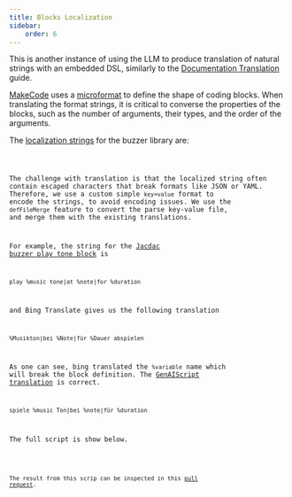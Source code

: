 ```yaml
---
title: Blocks Localization
sidebar:
    order: 6
---
```



This is another instance of using the LLM to produce translation of natural strings with an embedded DSL, similarly to the [Documentation Translation](./documentation-translations.mdx) guide.

[MakeCode](https://makecode.com) uses a [microformat](https://makecode.com/defining-blocks) to define the shape of coding blocks.
When translating the format strings, it is critical to converse the properties of the blocks, such as the number of arguments, 
their types, and the order of the arguments.

The [localization strings](https://github.com/microsoft/pxt-jacdac/blob/45d3489c0b96ed0f74c9bbea53fb0714ae9f7fcc/buzzer/_locales/jacdac-buzzer-strings.json#L1) for the buzzer library are:

<Code code={stringsJson} wrap={true} lang="json" />

The challenge with translation is that the localized string often contain escaped characters that break formats like JSON or YAML. Therefore, we use a custom simple `key=value` format
to encode the strings, to avoid encoding issues. We use the `defFileMerge` feature to convert the parse key-value file, and merge them with the existing translations.

For example, the string for the [Jacdac buzzer play tone block](https://github.com/microsoft/pxt-jacdac/blob/45d3489c0b96ed0f74c9bbea53fb0714ae9f7fcc/buzzer/_locales/jacdac-buzzer-strings.json#L5-L6) is

```txt
play %music tone|at %note|for %duration
```

and Bing Translate gives us the following translation

```txt
%Musikton|bei %Note|für %Dauer abspielen
```

As one can see, bing translated the `%variable` name which will break the block definition. 
The [GenAIScript translation](https://github.com/microsoft/pxt-jacdac/blob/45d3489c0b96ed0f74c9bbea53fb0714ae9f7fcc/buzzer/_locales/de/jacdac-buzzer-strings.json#L5) is correct.

```txt
spiele %music Ton|bei %note|für %duration
```

The full script is show below.

<Code code={scriptSource} wrap={true} lang="js" />

The result from this scrip can be inspected in this [pull request](https://github.com/microsoft/pxt-jacdac/pull/108).